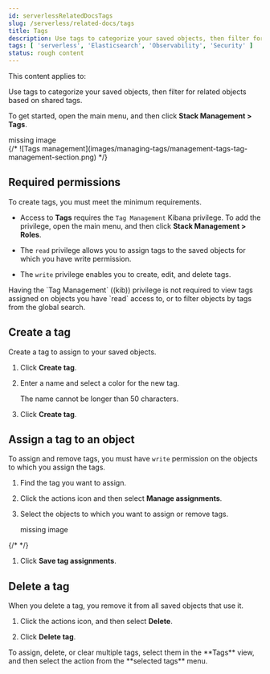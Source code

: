 ```yaml
---
id: serverlessRelatedDocsTags
slug: /serverless/related-docs/tags
title: Tags
description: Use tags to categorize your saved objects, then filter for related objects based on shared tags.
tags: [ 'serverless', 'Elasticsearch', 'Observability', 'Security' ]
status: rough content
---
```



<RoughContent />

This content applies to: <DocBadge template="elasticsearch" /> <DocBadge template="observability" /> <DocBadge template="security" /> 

<div id="managing-tags"></div>

Use tags to categorize your saved objects,
then filter for related objects based on shared tags.

To get started, open the main menu, and then click **Stack Management > Tags**.

<div style={{ backgroundColor: "#F1F4FA", width: "100%", height: "250px", textAlign: "center", paddingTop: "110px", marginBottom: "20px" }}><DocIcon type="image" title="missing image"/> missing image</div>
{/* ![Tags management](images/managing-tags/management-tags-tag-management-section.png) */}

## Required permissions

To create tags, you must meet the minimum requirements.

* Access to **Tags** requires the `Tag Management` Kibana privilege. To add the privilege, open the main menu,
    and then click **Stack Management > Roles**.

* The `read` privilege allows you to assign tags to the saved objects for which you have write permission.
* The `write` privilege enables you to create, edit, and delete tags.

<DocCallOut title="Note">
Having the `Tag Management` ((kib)) privilege is not required to
view tags assigned on objects you have `read` access to, or to filter objects by tags
from the global search.
</DocCallOut>

<div id="settings-create-tag"></div>

## Create a tag

Create a tag to assign to your saved objects.

1. Click **Create tag**.

1. Enter a name and select a color for the new tag.

    The name cannot be longer than 50 characters.

1. Click **Create tag**.

<div id="settings-assign-tag"></div>

## Assign a tag to an object

To assign and remove tags, you must have `write` permission
on the objects to which you assign the tags.

1. Find the tag you want to assign.

1. Click the actions icon and then select **Manage assignments**.

1. Select the objects to which you want to assign or remove tags.

    <div style={{ backgroundColor: "#F1F4FA", width: "100%", height: "250px", textAlign: "center", paddingTop: "110px", marginBottom: "20px" }}><DocIcon type="image" title="missing image"/> missing image</div>
{/* <DocImage size="xl" url="images/managing-tags/management-tags-manage-assignments-flyout.png" alt="Assign flyout" /> */}

1. Click **Save tag assignments**.

<div id="settings-delete-tag"></div>

## Delete a tag

When you delete a tag, you remove it from all saved objects that use it.

1. Click the actions icon, and then select **Delete**.

1. Click **Delete tag**.

<DocCallOut title="Tip">
To assign, delete, or clear multiple tags,
select them in the **Tags** view, and then select
the action from the **selected tags** menu.
</DocCallOut>

